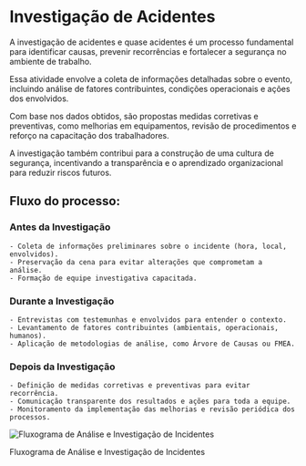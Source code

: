 # Investigação de Acidentes

A investigação de acidentes e quase acidentes é um processo fundamental para identificar causas, prevenir recorrências e fortalecer a segurança no ambiente de trabalho. 

Essa atividade envolve a coleta de informações detalhadas sobre o evento, incluindo análise de fatores contribuintes, condições operacionais e ações dos envolvidos. 

Com base nos dados obtidos, são propostas medidas corretivas e preventivas, como melhorias em equipamentos, revisão de procedimentos e reforço na capacitação dos trabalhadores. 

A investigação também contribui para a construção de uma cultura de segurança, incentivando a transparência e o aprendizado organizacional para reduzir riscos futuros.

## Fluxo do processo:

### Antes da Investigação
```
- Coleta de informações preliminares sobre o incidente (hora, local, envolvidos).
- Preservação da cena para evitar alterações que comprometam a análise.
- Formação de equipe investigativa capacitada.
```

### Durante a Investigação
```
- Entrevistas com testemunhas e envolvidos para entender o contexto.
- Levantamento de fatores contribuintes (ambientais, operacionais, humanos).
- Aplicação de metodologias de análise, como Árvore de Causas ou FMEA.
```

### Depois da Investigação
```
- Definição de medidas corretivas e preventivas para evitar recorrência.
- Comunicação transparente dos resultados e ações para toda a equipe.
- Monitoramento da implementação das melhorias e revisão periódica dos processos.
```

![Fluxograma de Análise e Investigação de Incidentes](/components/flowcharts/seguranca/investigacao.png)

Fluxograma de Análise e Investigação de Incidentes